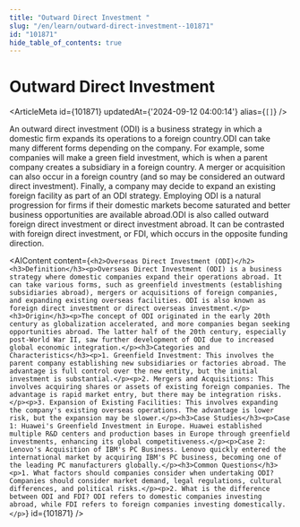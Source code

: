 ```yaml
---
title: "Outward Direct Investment "
slug: "/en/learn/outward-direct-investment--101871"
id: "101871"
hide_table_of_contents: true
---
```



# Outward Direct Investment 

<ArticleMeta id={101871} updatedAt={'2024-09-12 04:00:14'} alias={`[]`} />
<div className='border-solid border-b border-t-0 my-4 border-[var(--ifm-color-gray-300)]' />

An outward direct investment (ODI) is a business strategy in which a domestic firm expands its operations to a foreign country.ODI can take many different forms depending on the company. For example, some companies will make a green field investment, which is when a parent company creates a subsidiary in a foreign country. A merger or acquisition can also occur in a foreign country (and so may be considered an outward direct investment). Finally, a company may decide to expand an existing foreign facility as part of an ODI strategy. Employing ODI is a natural progression for firms if their domestic markets become saturated and better business opportunities are available abroad.ODI is also called outward foreign direct investment or direct investment abroad. It can be contrasted with foreign direct investment, or FDI, which occurs in the opposite funding direction.

<AIContent content={`<h2>Overseas Direct Investment (ODI)</h2><h3>Definition</h3><p>Overseas Direct Investment (ODI) is a business strategy where domestic companies expand their operations abroad. It can take various forms, such as greenfield investments (establishing subsidiaries abroad), mergers or acquisitions of foreign companies, and expanding existing overseas facilities. ODI is also known as foreign direct investment or direct overseas investment.</p><h3>Origin</h3><p>The concept of ODI originated in the early 20th century as globalization accelerated, and more companies began seeking opportunities abroad. The latter half of the 20th century, especially post-World War II, saw further development of ODI due to increased global economic integration.</p><h3>Categories and Characteristics</h3><p>1. Greenfield Investment: This involves the parent company establishing new subsidiaries or factories abroad. The advantage is full control over the new entity, but the initial investment is substantial.</p><p>2. Mergers and Acquisitions: This involves acquiring shares or assets of existing foreign companies. The advantage is rapid market entry, but there may be integration risks.</p><p>3. Expansion of Existing Facilities: This involves expanding the company's existing overseas operations. The advantage is lower risk, but the expansion may be slower.</p><h3>Case Studies</h3><p>Case 1: Huawei's Greenfield Investment in Europe. Huawei established multiple R&D centers and production bases in Europe through greenfield investments, enhancing its global competitiveness.</p><p>Case 2: Lenovo's Acquisition of IBM's PC Business. Lenovo quickly entered the international market by acquiring IBM's PC business, becoming one of the leading PC manufacturers globally.</p><h3>Common Questions</h3><p>1. What factors should companies consider when undertaking ODI? Companies should consider market demand, legal regulations, cultural differences, and political risks.</p><p>2. What is the difference between ODI and FDI? ODI refers to domestic companies investing abroad, while FDI refers to foreign companies investing domestically.</p>`} id={101871} />
